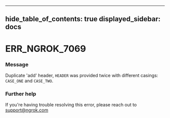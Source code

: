 

---
hide_table_of_contents: true
displayed_sidebar: docs
---


# ERR_NGROK_7069

### Message
Duplicate 'add' header, `HEADER` was provided twice with different casings: `CASE_ONE` and `CASE_TWO`.

<ErrorDetails />



### Further help
If you're having trouble resolving this error, please reach out to [support@ngrok.com](mailto:support@ngrok.com?subject=Help%20with%20ERR_NGROK_7069)

